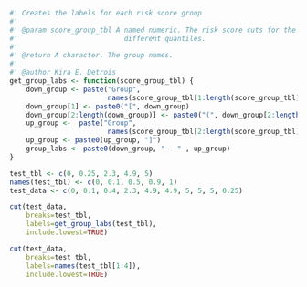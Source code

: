 ```r
#' Creates the labels for each risk score group
#' 
#' @param score_group_tbl A named numeric. The risk score cuts for the 
#'                          different quantiles.
#' 
#' @return A character. The group names.
#' 
#' @author Kira E. Detrois
get_group_labs <- function(score_group_tbl) {
    down_group <- paste("Group", 
                        names(score_group_tbl[1:length(score_group_tbl)-1]))
    down_group[1] <- paste0("[", down_group)
    down_group[2:length(down_group)] <- paste0("(", down_group[2:length(down_group)])
    up_group <-  paste("Group", 
                        names(score_group_tbl[2:length(score_group_tbl)]))
    up_group <- paste0(up_group, "]")
    group_labs <- paste0(down_group, " - " , up_group)
}

test_tbl <- c(0, 0.25, 2.3, 4.9, 5)
names(test_tbl) <- c(0, 0.1, 0.5, 0.9, 1)
test_data <- c(0, 0.1, 0.4, 2.3, 4.9, 4.9, 5, 5, 5, 0.25)

cut(test_data, 
    breaks=test_tbl, 
    labels=get_group_labs(test_tbl),
    include.lowest=TRUE)

cut(test_data, 
    breaks=test_tbl, 
    labels=names(test_tbl[1:4]),
    include.lowest=TRUE)
```